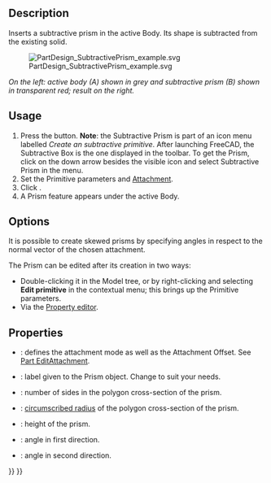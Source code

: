 <languages/>

{{Docnav
|[[PartDesign_SubtractiveTorus|Subtractive torus]]
|[[PartDesign_SubtractiveWedge|Subtractive wedge]]
|[[PartDesign_Workbench|PartDesign]]
|IconL=PartDesign_SubtractiveTorus.svg
|IconR=PartDesign_SubtractiveWedge.svg
|IconC=Workbench_PartDesign.svg
}}

{{GuiCommand
|Name=PartDesign SubtractivePrism
|MenuLocation=Part Design → Create a subtractive primitive → Subtractive Prism
|Workbenches=[[PartDesign_Workbench|PartDesign]]
|Version=0.17
|SeeAlso=[[PartDesign_CompPrimitiveSubtractive|PartDesign CompPrimitiveSubtractive]], [[PartDesign_AdditivePrism|PartDesign AdditivePrism]]
}}

==Description==

Inserts a subtractive prism in the active Body. Its shape is subtracted from the existing solid.

[[File:PartDesign_SubtractivePrism_example.svg|none]]

''On the left: active body (A) shown in grey and subtractive prism (B) shown in transparent red; result on the right.''

==Usage==

# Press the {{Button|[[Image:PartDesign SubtractivePrism.svg|24px]] '''Subtractive Prism'''}} button. '''Note''': the Subtractive Prism is part of an icon menu labelled ''Create an subtractive primitive''. After launching FreeCAD, the Subtractive Box is the one displayed in the toolbar. To get the Prism, click on the down arrow besides the visible icon and select Subtractive Prism in the menu.
# Set the Primitive parameters and [[Part_EditAttachment|Attachment]].
# Click {{Button|OK}}.
# A Prism feature appears under the active Body.

==Options==

It is possible to create skewed prisms by specifying angles in respect to the normal vector of the chosen attachment.

The Prism can be edited after its creation in two ways:
* Double-clicking it in the Model tree, or by right-clicking and selecting '''Edit primitive''' in the contextual menu; this brings up the Primitive parameters.
* Via the [[Property_editor|Property editor]].

==Properties==

* {{PropertyData|Attachment}}: defines the attachment mode as well as the Attachment Offset. See [[Part_EditAttachment|Part EditAttachment]].
* {{PropertyData|Label}}: label given to the Prism object. Change to suit your needs.
* {{PropertyData|Polygon}}: number of sides in the polygon cross-section of the prism.
* {{PropertyData|Circumradius}}: [https://en.wikipedia.org/wiki/Circumscribed_circle circumscribed radius] of the polygon cross-section of the prism.
* {{PropertyData|Height}}: height of the prism.
* {{PropertyData|First Angle}}: angle in first direction.
* {{PropertyData|Second Angle}}: angle in second direction.


{{Docnav
|[[PartDesign_SubtractiveTorus|Subtractive torus]]
|[[PartDesign_SubtractiveWedge|Subtractive wedge]]
|[[PartDesign_Workbench|PartDesign]]
|IconL=PartDesign_SubtractiveTorus.svg
|IconR=PartDesign_SubtractiveWedge.svg
|IconC=Workbench_PartDesign.svg
}}

{{PartDesign_Tools_navi{{#translation:}}}}
{{Userdocnavi{{#translation:}}}}